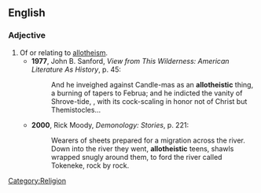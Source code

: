 ==English==
===Adjective===
{{en-adj}}
# Of or relating to [[allotheism]].
#*'''1977''', John B. Sanford, ''View from This Wilderness: American Literature As History'', p. 45:
#*:And he inveighed against Candle-mas as an '''allotheistic''' thing, a burning of tapers to Februa; and he indicted the vanity of Shrove-tide, , with its cock-scaling in honor not of Christ but Themistocles...
#*'''2000''', Rick Moody, ''Demonology: Stories'', p. 221:
#*:Wearers of sheets prepared for a migration across the river. Down into the river they went, '''allotheistic''' teens, shawls wrapped snugly around them, to ford the river called Tokeneke, rock by rock.

[[Category:Religion]]